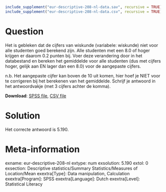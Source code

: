 ```r
include_supplement("eur-descriptive-208-nl-data.sav", recursive = TRUE)
include_supplement("eur-descriptive-208-nl-data.csv", recursive = TRUE)
```

Question
========
Het is gebleken dat de cijfers van wiskunde (variabele: wiskunde) niet voor alle studenten goed berekend zijn. Alle studenten met een 8.0 of hoger krijgen er daarom 0.2 punten bij. Voer deze verandering door in het databestand en bereken het gemiddelde voor alle studenten (dus met cijfers hoger, gelijk aan EN lager dan een 8.0) voor de aangepaste cijfers.

n.b. Het aangepaste cijfer kan boven de 10 uit komen, hier hoef je NIET voor te corrigeren bij het berekenen van het gemiddelde. Schrijf je antwoord in het antwoordvakje (met 3 cijfers achter de komma).

**Download**: [SPSS file](eur-descriptive-208-nl-data.sav), [CSV file](eur-descriptive-208-nl-data.csv)


Solution
========
Het correcte antwoord is 5.190.


Meta-information
================
exname: eur-descriptive-208-nl
extype: num
exsolution: 5.190
extol: 0
exsection: Descriptive statistics/Summary Statistics/Measures of Location/Mean
exextra[Type]: Data manipulation, Calculation
exextra[Program]: SPSS
exextra[Language]: Dutch
exextra[Level]: Statistical Literacy
